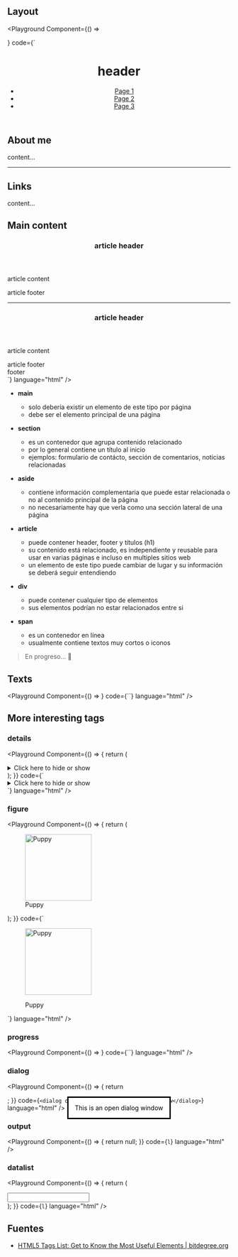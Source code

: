 ## Layout

<Playground
  Component={() => <Main />}
  code={`<main role="main">
  <header>
    <h1>header</h1>
    <nav>
      <ul>
        <li>
          <a href="/page-1">Page 1</a>
        </li>
        <li>
          <a href="/page-2">Page 2</a>
        </li>
        <li>
          <a href="/page-3">Page 3</a>
        </li>
      </ul>
    </nav>
  </header>
  <div>
    <aside>
      <section>
        <h2>About me</h2>
        <div>content...</div>
      </section>
      <hr />
      <section>
        <h2>Links</h2>
        <div>content...</div>
      </section>
    </aside>
    <section>
      <h2>Main content</h2>
      <article>
        <header>
          <h1>article header</h1>
        </header>
        <div>
          <p>article content</p>
        </div>
        <footer>article footer</footer>
      </article>
      <hr />
      <article>
        <header>
          <h1>article header</h1>
        </header>
        <div>
          <p>article content</p>
        </div>
        <footer>article footer</footer>
      </article>
    </section>
  </div>
  <footer>footer</footer>
</main>`}
  language="html"
/>

- **main**

  - solo debería existir un elemento de este tipo por página
  - debe ser el elemento principal de una página

- **section**

  - es un contenedor que agrupa contenido relacionado
  - por lo general contiene un título al inicio
  - ejemplos: formulario de contácto, sección de comentarios, noticias relacionadas

- **aside**

  - contiene información complementaria que puede estar relacionada o no al contenido principal de la página
  - no necesariamente hay que verla como una sección lateral de una página

- **article**

  - puede contener header, footer y títulos (h1)
  - su contenido está relacionado, es independiente y reusable para usar en varias páginas e incluso en multiples sitios web
  - un elemento de este tipo puede cambiar de lugar y su información se deberá seguir entendiendo

- **div**

  - puede contener cualquier tipo de elementos
  - sus elementos podrían no estar relacionados entre si

- **span**
  - es un contenedor en línea
  - usualmente contiene textos muy cortos o iconos

> En progreso... 🚧

## Texts

<Playground Component={() => <Texts />} code={``} language="html" />

## More interesting tags

### details

<Playground
  Component={() => {
    return (
      <details>
        <summary>Click here to hide or show</summary>
        <p>- Visible</p>
      </details>
    );
  }}
  code={`<details>
  <summary>Click here to hide or show</summary>
  <p>- Visible</p>
</details>`}
  language="html"
/>

### figure

<Playground
  Component={() => {
    return (
      <figure>
        <Image
          src="https://pbs.twimg.com/profile_images/584210917384159233/_R5HuMuR.jpg"
          alt="Puppy"
          width="150"
          height="150"
        />
        <figcaption>Puppy</figcaption>
      </figure>
    );
  }}
  code={`<figure>
  <Image
    src="https://pbs.twimg.com/profile_images/584210917384159233/_R5HuMuR.jpg"
    alt="Puppy"
    width="150"
    height="150"
  />
  <figcaption>Puppy</figcaption>
</figure>`}
  language="html"
/>

### progress

<Playground Component={() => <Measure />} code={``} language="html" />

### dialog

<Playground
  Component={() => {
    return <dialog open>This is an open dialog window</dialog>;
  }}
  code={`<dialog open>This is an open dialog window</dialog>`}
  language="html"
/>

### output

<Playground
  Component={() => {
    return null;
  }}
  code={`l`}
  language="html"
/>

### datalist

<Playground
  Component={() => {
    return (
      <div>
        <input list="books" />
        <datalist id="books">
          <option value="Fiction" />
          <option value="Non-Fiction" />
        </datalist>
      </div>
    );
  }}
  code={`l`}
  language="html"
/>

<!--
- The HTML Output element <output>` is a container element into which a site or app can inject the results of a calculation or the outcome of a user action.
-->

## Fuentes

- [HTML5 Tags List: Get to Know the Most Useful Elements | bitdegree.org](https://www.bitdegree.org/learn/html5-tags)
